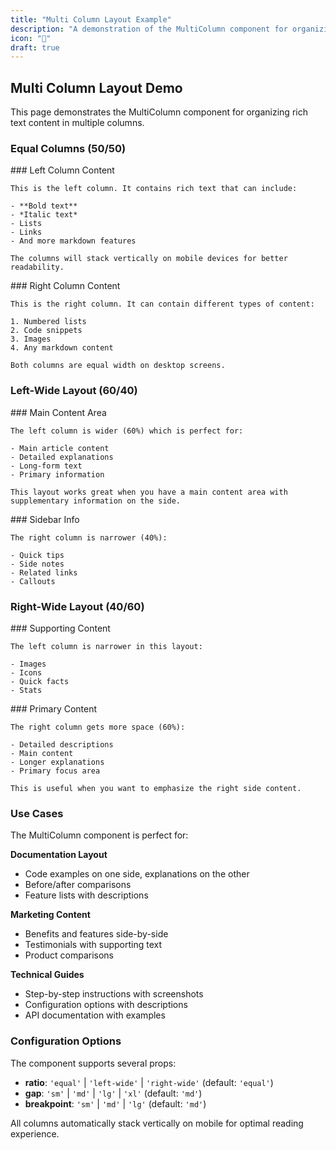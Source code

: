 ```yaml
---
title: "Multi Column Layout Example"
description: "A demonstration of the MultiColumn component for organizing content"
icon: "📐"
draft: true
---
```



## Multi Column Layout Demo

This page demonstrates the MultiColumn component for organizing rich text content in multiple columns.

### Equal Columns (50/50)

<MultiColumn ratio="equal" gap="md">
  <div slot="left">
    ### Left Column Content

    This is the left column. It contains rich text that can include:

    - **Bold text**
    - *Italic text*
    - Lists
    - Links
    - And more markdown features

    The columns will stack vertically on mobile devices for better readability.
  </div>

  <div slot="right">
    ### Right Column Content

    This is the right column. It can contain different types of content:

    1. Numbered lists
    2. Code snippets
    3. Images
    4. Any markdown content

    Both columns are equal width on desktop screens.
  </div>
</MultiColumn>

### Left-Wide Layout (60/40)

<MultiColumn ratio="left-wide" gap="lg">
  <div slot="left">
    ### Main Content Area

    The left column is wider (60%) which is perfect for:

    - Main article content
    - Detailed explanations
    - Long-form text
    - Primary information

    This layout works great when you have a main content area with supplementary information on the side.
  </div>

  <div slot="right">
    ### Sidebar Info

    The right column is narrower (40%):

    - Quick tips
    - Side notes
    - Related links
    - Callouts
  </div>
</MultiColumn>

### Right-Wide Layout (40/60)

<MultiColumn ratio="right-wide" gap="sm">
  <div slot="left">
    ### Supporting Content

    The left column is narrower in this layout:

    - Images
    - Icons
    - Quick facts
    - Stats
  </div>

  <div slot="right">
    ### Primary Content

    The right column gets more space (60%):

    - Detailed descriptions
    - Main content
    - Longer explanations
    - Primary focus area

    This is useful when you want to emphasize the right side content.
  </div>
</MultiColumn>

### Use Cases

The MultiColumn component is perfect for:

**Documentation Layout**
- Code examples on one side, explanations on the other
- Before/after comparisons
- Feature lists with descriptions

**Marketing Content**
- Benefits and features side-by-side
- Testimonials with supporting text
- Product comparisons

**Technical Guides**
- Step-by-step instructions with screenshots
- Configuration options with descriptions
- API documentation with examples

### Configuration Options

The component supports several props:

- **ratio**: `'equal'` | `'left-wide'` | `'right-wide'` (default: `'equal'`)
- **gap**: `'sm'` | `'md'` | `'lg'` | `'xl'` (default: `'md'`)
- **breakpoint**: `'sm'` | `'md'` | `'lg'` (default: `'md'`)

All columns automatically stack vertically on mobile for optimal reading experience.
